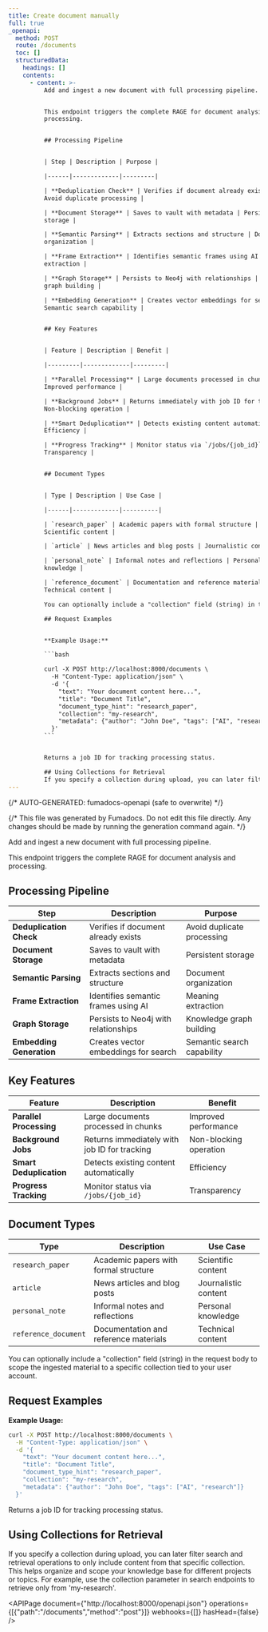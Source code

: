 ```yaml
---
title: Create document manually
full: true
_openapi:
  method: POST
  route: /documents
  toc: []
  structuredData:
    headings: []
    contents:
      - content: >-
          Add and ingest a new document with full processing pipeline.


          This endpoint triggers the complete RAGE for document analysis and
          processing.


          ## Processing Pipeline


          | Step | Description | Purpose |

          |------|-------------|---------|

          | **Deduplication Check** | Verifies if document already exists |
          Avoid duplicate processing |

          | **Document Storage** | Saves to vault with metadata | Persistent
          storage |

          | **Semantic Parsing** | Extracts sections and structure | Document
          organization |

          | **Frame Extraction** | Identifies semantic frames using AI | Meaning
          extraction |

          | **Graph Storage** | Persists to Neo4j with relationships | Knowledge
          graph building |

          | **Embedding Generation** | Creates vector embeddings for search |
          Semantic search capability |


          ## Key Features


          | Feature | Description | Benefit |

          |---------|-------------|---------|

          | **Parallel Processing** | Large documents processed in chunks |
          Improved performance |

          | **Background Jobs** | Returns immediately with job ID for tracking |
          Non-blocking operation |

          | **Smart Deduplication** | Detects existing content automatically |
          Efficiency |

          | **Progress Tracking** | Monitor status via `/jobs/{job_id}` |
          Transparency |


          ## Document Types


          | Type | Description | Use Case |

          |------|-------------|----------|

          | `research_paper` | Academic papers with formal structure |
          Scientific content |

          | `article` | News articles and blog posts | Journalistic content |

          | `personal_note` | Informal notes and reflections | Personal
          knowledge |

          | `reference_document` | Documentation and reference materials |
          Technical content |

          You can optionally include a "collection" field (string) in the request body to scope the ingested material to a specific collection tied to your user account.

          ## Request Examples


          **Example Usage:**

          ```bash

          curl -X POST http://localhost:8000/documents \
            -H "Content-Type: application/json" \
            -d '{
              "text": "Your document content here...",
              "title": "Document Title",
              "document_type_hint": "research_paper",
              "collection": "my-research",
              "metadata": {"author": "John Doe", "tags": ["AI", "research"]}
            }'
          ```


          Returns a job ID for tracking processing status.

          ## Using Collections for Retrieval
          If you specify a collection during upload, you can later filter search and retrieval operations to only include content from that specific collection. This helps organize and scope your knowledge base for different projects or topics. For example, use the collection parameter in search endpoints to retrieve only from 'my-research'.
---
```


{/* AUTO-GENERATED: fumadocs-openapi (safe to overwrite) */}


{/* This file was generated by Fumadocs. Do not edit this file directly. Any changes should be made by running the generation command again. */}

Add and ingest a new document with full processing pipeline.

This endpoint triggers the complete RAGE for document analysis and processing.

## Processing Pipeline

| Step | Description | Purpose |
|------|-------------|---------|
| **Deduplication Check** | Verifies if document already exists | Avoid duplicate processing |
| **Document Storage** | Saves to vault with metadata | Persistent storage |
| **Semantic Parsing** | Extracts sections and structure | Document organization |
| **Frame Extraction** | Identifies semantic frames using AI | Meaning extraction |
| **Graph Storage** | Persists to Neo4j with relationships | Knowledge graph building |
| **Embedding Generation** | Creates vector embeddings for search | Semantic search capability |

## Key Features

| Feature | Description | Benefit |
|---------|-------------|---------|
| **Parallel Processing** | Large documents processed in chunks | Improved performance |
| **Background Jobs** | Returns immediately with job ID for tracking | Non-blocking operation |
| **Smart Deduplication** | Detects existing content automatically | Efficiency |
| **Progress Tracking** | Monitor status via `/jobs/{job_id}` | Transparency |

## Document Types

| Type | Description | Use Case |
|------|-------------|----------|
| `research_paper` | Academic papers with formal structure | Scientific content |
| `article` | News articles and blog posts | Journalistic content |
| `personal_note` | Informal notes and reflections | Personal knowledge |
| `reference_document` | Documentation and reference materials | Technical content |

You can optionally include a "collection" field (string) in the request body to scope the ingested material to a specific collection tied to your user account.

## Request Examples

**Example Usage:**
```bash
curl -X POST http://localhost:8000/documents \
  -H "Content-Type: application/json" \
  -d '{
    "text": "Your document content here...",
    "title": "Document Title",
    "document_type_hint": "research_paper",
    "collection": "my-research",
    "metadata": {"author": "John Doe", "tags": ["AI", "research"]}
  }'
```

Returns a job ID for tracking processing status.

## Using Collections for Retrieval
If you specify a collection during upload, you can later filter search and retrieval operations to only include content from that specific collection. This helps organize and scope your knowledge base for different projects or topics. For example, use the collection parameter in search endpoints to retrieve only from 'my-research'.

<APIPage document={"http://localhost:8000/openapi.json"} operations={[{"path":"/documents","method":"post"}]} webhooks={[]} hasHead={false} />